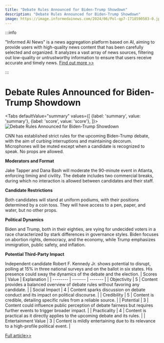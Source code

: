 ```yaml
---
title: "Debate Rules Announced for Biden-Trump Showdown"
description: "Debate Rules Announced for Biden-Trump Showdown"
image: https://image.informedainews.com/2024/06/Pol-qp7-1718590583-0.jpg
---
```



:::info

"Informed AI News" is a news aggregation platform based on AI, aiming to provide users with high-quality news content that has been carefully selected and organized. It analyzes a vast array of news sources, filtering out low-quality or untrustworthy information to ensure that users receive accurate and timely news.  [Find out more >>](/)

:::

# Debate Rules Announced for Biden-Trump Showdown


<Tabs
	defaultValue="summary"
	values={[
	{label: 'summary', value: 'summary'},
	{label: 'score', value: 'score'},
]}>
<TabItem value="summary">
<img
  src="https://image.informedainews.com/2024/06/Pol-qp7-1718590583-0.jpg"
  alt="Debate Rules Announced for Biden-Trump Showdown"
/>



CNN has established strict rules for the upcoming Biden-Trump debate, with the aim of curbing interruptions and maintaining decorum. Microphones will be muted except when a candidate is recognized to speak. No props are allowed.

**Moderators and Format**

Jake Tapper and Dana Bash will moderate the 90-minute event in Atlanta, enforcing timing and civility. The debate includes two commercial breaks, during which no interaction is allowed between candidates and their staff.

**Candidate Restrictions**

Both candidates will stand at uniform podiums, with their positions determined by a coin toss. They will have access to a pen, paper, and water, but no other props.

**Political Dynamics**

Biden and Trump, both in their eighties, are vying for undecided voters in a race characterized by stark differences in governance styles. Biden focuses on abortion rights, democracy, and the economy, while Trump emphasizes immigration, public safety, and inflation.

**Potential Third-Party Impact**

Independent candidate Robert F. Kennedy Jr. shows potential to disrupt, polling at 15% in three national surveys and on the ballot in six states. His presence could sway the dynamics of the debate and the election.
</TabItem>
<TabItem value="score">
	| Scores     | Value   | Explanation |
	| -------- | ------- | ------- |
	| Objectivity  | 5    | Content provides a balanced overview of debate rules without favoring any candidate.    |
	| Social Impact | 4     | Content sparks discussion on debate conduct and its impact on political discourse.    |
	| Credibility    | 5    | Content is credible, detailing specific rules from a reliable source.    |
	| Potential    | 3    | Content could influence public perception of debate fairness but requires further events to trigger broader impact.    |
	| Practicality    | 4    | Content is practical as it directly applies to the upcoming debate and its rules.    |
	| Entertainment Value    | 3    | Content is mildly entertaining due to its relevance to a high-profile political event.    |
</TabItem>
</Tabs>

[Full article>>](https://www.theguardian.com/us-news/article/2024/jun/16/biden-trump-presidential-debate-cnn-rules)

